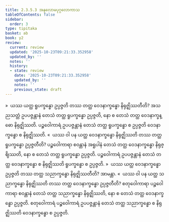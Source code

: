 ```yaml
---
title: 2.3.5.3 အနုလောမပုဂ္ဂလောကာသ
tableOfContents: false
sidebar:
  order: 3
type: tipitaka
basket: ab
book: y2
review:
  current: review
  updated: '2025-10-23T09:21:33.352958'
  updated_by: ''
  notes: ''
  history:
  - state: review
    date: '2025-10-23T09:21:33.352958'
    updated_by: ''
    notes: ''
    previous_state: draft
---
```



<ReviewStatus review={frontmatter.review} showDetails={true} />

<HypothesisAnnotation frontmatter={frontmatter} />

<DynamicBreadcrumb />

<Division number="189" book="y2" e="ch" v="33" p="64">

<Paragraph number="912" book="y2">
»  ယဿ ယတ္ထ ရူပက္ခန္ဓော ဥပ္ပဇ္ဇတိ တဿ တတ္ထ ဝေဒနာက္ခန္ဓော နိရုဇ္ဈိဿတီတိ?
</Paragraph>

<Paragraph number="913" book="y2">
အသညသတ္တံ ဥပပဇ္ဇန္တာနံ တေသံ တတ္ထ ရူပက္ခန္ဓော ဥပ္ပဇ္ဇတိ, နော စ တေသံ တတ္ထ ဝေဒနာက္ခန္ဓော နိရုဇ္ဈိဿတိ. ပဉ္စဝေါကာရံ ဥပပဇ္ဇန္တာနံ တေသံ တတ္ထ ရူပက္ခန္ဓော စ ဥပ္ပဇ္ဇတိ ဝေဒနာက္ခန္ဓော စ နိရုဇ္ဈိဿတိ.
</Paragraph>

<Paragraph number="914" book="y2">
«  ယဿ ဝါ ပန ယတ္ထ ဝေဒနာက္ခန္ဓော နိရုဇ္ဈိဿတိ တဿ တတ္ထ ရူပက္ခန္ဓော ဥပ္ပဇ္ဇတီတိ?
</Paragraph>

<Paragraph number="915" book="y2">
ပဉ္စဝေါကာရာ စဝန္တာနံ အရူပါနံ တေသံ တတ္ထ ဝေဒနာက္ခန္ဓော နိရုဇ္ဈိဿတိ, နော စ တေသံ တတ္ထ ရူပက္ခန္ဓော ဥပ္ပဇ္ဇတိ. ပဉ္စဝေါကာရံ ဥပပဇ္ဇန္တာနံ တေသံ တတ္ထ ဝေဒနာက္ခန္ဓော စ နိရုဇ္ဈိဿတိ ရူပက္ခန္ဓော စ ဥပ္ပဇ္ဇတိ.
</Paragraph>

</Division>
<Division number="190" book="y2" e="ch" v="33" p="64">

<Paragraph number="916" book="y2">
»  ယဿ ယတ္ထ ဝေဒနာက္ခန္ဓော ဥပ္ပဇ္ဇတိ တဿ တတ္ထ သညာက္ခန္ဓော နိရုဇ္ဈိဿတီတိ? အာမန္တာ.
</Paragraph>

<Paragraph number="917" book="y2">
«  ယဿ ဝါ ပန ယတ္ထ သညာက္ခန္ဓော နိရုဇ္ဈိဿတိ တဿ တတ္ထ ဝေဒနာက္ခန္ဓော ဥပ္ပဇ္ဇတီတိ?
</Paragraph>

<Paragraph number="918" book="y2">
စတုဝေါကာရာ ပဉ္စဝေါကာရာ စဝန္တာနံ တေသံ တတ္ထ သညာက္ခန္ဓော နိရုဇ္ဈိဿတိ, နော စ တေသံ တတ္ထ ဝေဒနာက္ခန္ဓော ဥပ္ပဇ္ဇတိ. စတုဝေါကာရံ ပဉ္စဝေါကာရံ ဥပပဇ္ဇန္တာနံ တေသံ တတ္ထ သညာက္ခန္ဓော စ နိရုဇ္ဈိဿတိ ဝေဒနာက္ခန္ဓော စ ဥပ္ပဇ္ဇတိ.
</Paragraph>
</Division>